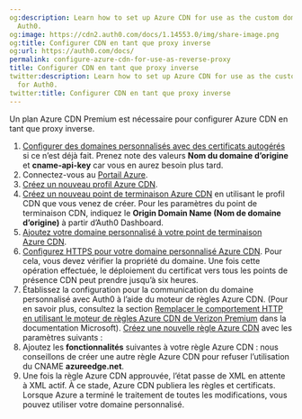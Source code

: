 ```yaml
---
og:description: Learn how to set up Azure CDN for use as the custom domain proxy for
  Auth0.
og:image: https://cdn2.auth0.com/docs/1.14553.0/img/share-image.png
og:title: Configurer CDN en tant que proxy inverse
og:url: https://auth0.com/docs/
permalink: configure-azure-cdn-for-use-as-reverse-proxy
title: Configurer CDN en tant que proxy inverse
twitter:description: Learn how to set up Azure CDN for use as the custom domain proxy
  for Auth0.
twitter:title: Configurer CDN en tant que proxy inverse
---
```




Un plan Azure CDN Premium est nécessaire pour configurer Azure CDN en tant que proxy inverse.

1. [Configurer des domaines personnalisés avec des certificats autogérés](/custom-domains/self-managed-certificates) si ce n’est déjà fait. Prenez note des valeurs **Nom du domaine d’origine** et **cname-api-key** car vous en aurez besoin plus tard.
2. Connectez-vous au [Portail Azure](https://portal.azure.com/).
3. [Créez un nouveau profil Azure CDN](https://docs.microsoft.com/en-us/azure/cdn/cdn-create-new-endpoint#create-a-new-cdn-profile).
4. [Créez un nouveau point de terminaison Azure CDN](https://docs.microsoft.com/en-us/azure/cdn/cdn-create-new-endpoint#create-a-new-cdn-endpoint) en utilisant le profil CDN que vous venez de créer. Pour les paramètres du point de terminaison CDN, indiquez le **Origin Domain Name (Nom de domaine d’origine)** à partir d’Auth0 Dashboard.
5. [Ajoutez votre domaine personnalisé à votre point de terminaison Azure CDN](https://docs.microsoft.com/en-us/azure/cdn/cdn-map-content-to-custom-domain).
6. [Configurez HTTPS pour votre domaine personnalisé Azure CDN](https://docs.microsoft.com/en-us/azure/cdn/cdn-custom-ssl?tabs=option-1-default-enable-https-with-a-cdn-managed-certificate). Pour cela, vous devez vérifier la propriété du domaine. Une fois cette opération effectuée, le déploiement du certificat vers tous les points de présence CDN peut prendre jusqu’à six heures.
7. Établissez la configuration pour la communication du domaine personnalisé avec Auth0 à l’aide du moteur de règles Azure CDN. (Pour en savoir plus, consultez la section [Remplacer le comportement HTTP en utilisant le moteur de règles Azure CDN de Verizon Premium](https://docs.microsoft.com/en-us/azure/cdn/cdn-verizon-premium-rules-engine) dans la documentation Microsoft). [Créez une nouvelle règle Azure CDN](https://docs.microsoft.com/en-us/azure/cdn/cdn-verizon-premium-rules-engine#tutorial) avec les paramètres suivants :
8. Ajoutez les **fonctionnalités** suivantes à votre règle Azure CDN :
nous conseillons de créer une autre règle Azure CDN pour refuser l’utilisation du CNAME **azureedge.net**.
9. Une fois la règle Azure CDN approuvée, l’état passe de XML en attente à XML actif. À ce stade, Azure CDN publiera les règles et certificats. Lorsque Azure a terminé le traitement de toutes les modifications, vous pouvez utiliser votre domaine personnalisé.